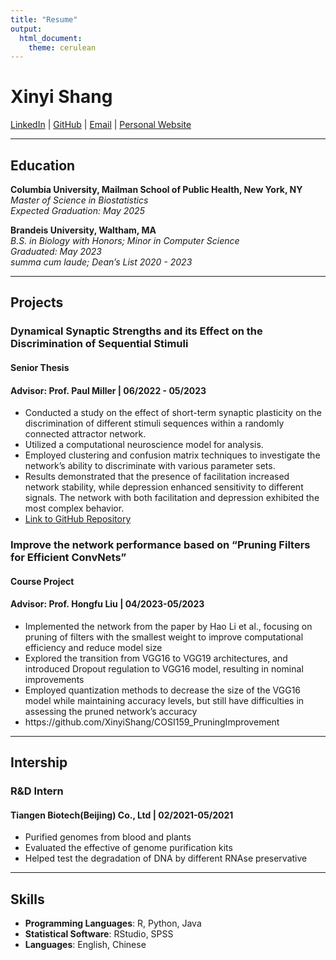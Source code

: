 ```yaml
---
title: "Resume"
output: 
  html_document:
    theme: cerulean
---
```


# Xinyi Shang

[LinkedIn](https://www.linkedin.com/in/xinyi-shang-27a47026b/)
|
[GitHub](https://github.com/XinyiShang)
|
[Email](xinyi_shang@outlook.com)
|
[Personal Website](https://github.com/XinyiShang/xinyishang.github.io)

---

## Education

**Columbia University, Mailman School of Public Health, New York, NY**  
*Master of Science in Biostatistics*  
*Expected Graduation: May 2025*


**Brandeis University, Waltham, MA**  
*B.S. in Biology with Honors; Minor in Computer Science*  
*Graduated: May 2023*  
*summa cum laude; Dean’s List 2020 - 2023*


---

## Projects

### Dynamical Synaptic Strengths and its Effect on the Discrimination of Sequential Stimuli

#### Senior Thesis
#### Advisor: Prof. Paul Miller | 06/2022 - 05/2023

- Conducted a study on the effect of short-term synaptic plasticity on the discrimination of different stimuli sequences within a randomly connected attractor network.
- Utilized a computational neuroscience model for analysis.
- Employed clustering and confusion matrix techniques to investigate the network's ability to discriminate with various parameter sets.
- Results demonstrated that the presence of facilitation increased network stability, while depression enhanced sensitivity to different signals. The network with both facilitation and depression exhibited the most complex behavior.
- [Link to GitHub Repository](https://github.com/XinyiShang/DynamicalSynapticDynamics_SeqDiscrimination)

### Improve the network performance based on “Pruning Filters for Efficient ConvNets”	
#### Course Project
#### Advisor: Prof. Hongfu Liu | 04/2023-05/2023

- Implemented the network from the paper by Hao Li et al., focusing on pruning of filters with the smallest weight to improve computational efficiency and reduce model size
- Explored the transition from VGG16 to VGG19 architectures, and introduced Dropout regulation to VGG16 model, resulting in nominal improvements
- Employed quantization methods to decrease the size of the VGG16 model while maintaining accuracy levels, but still have difficulties in assessing the pruned network's accuracy
- https://github.com/XinyiShang/COSI159_PruningImprovement

---

## Intership

### R&D Intern
#### Tiangen Biotech(Beijing) Co., Ltd | 02/2021-05/2021
-	Purified genomes from blood and plants 
-	Evaluated the effective of genome purification kits
-	Helped test the degradation of DNA by different RNAse preservative

---

## Skills

- **Programming Languages**: R, Python, Java
- **Statistical Software**: RStudio, SPSS
- **Languages**: English, Chinese

